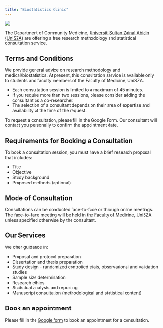 ```yaml
---
title: "Biostatistics Clinic"
---
```


![](image/logo-fp.png)

The Department of Community Medicine, [Universiti Sultan Zainal Abidin (UniSZA)](https://www.unisza.edu.my/) are offering a free research methodology and statistical consultation service.

## Terms and Conditions

We provide general advice on research methodology and medical/biostatistics. At present, this consultation service is available only to students and faculty members of the Faculty of Medicine, UniSZA.

-   Each consultation session is limited to a maximum of 45 minutes.
-   If you require more than two sessions, please consider adding the consultant as a co-researcher.
-   The selection of a consultant depends on their area of expertise and availability at the time of the request.

To request a consultation, please fill in the Google Form. Our consultant will contact you personally to confirm the appointment date.

## Requirements for Booking a Consultation

To book a consultation session, you must have a brief research proposal that includes:

-   Title
-   Objective
-   Study background
-   Proposed methods (optional)

## Mode of Consultation

Consultations can be conducted face-to-face or through online meetings. The face-to-face meeting will be held in the [Faculty of Medicine, UniSZA](https://maps.app.goo.gl/C5WXT2HbS6gU6dSM7) unless specified otherwise by the consultant.

## Our Services

We offer guidance in:

-   Proposal and protocol preparation
-   Dissertation and thesis preparation
-   Study design - randomized controlled trials, observational and validation studies
-   Sample size determination
-   Research ethics
-   Statistical analysis and reporting
-   Manuscript consultation (methodological and statistical content)

## Book an appointment

Please fill in the [Google form](https://docs.google.com/forms/d/e/1FAIpQLSdyRgbXAwyBvZXY4I0cAMAhPaGCdTjKZ3ZwRwbQG0IQPYpgJg/viewform?usp=dialog) to book an appointment for a consultation.
